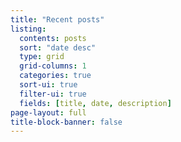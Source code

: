 ```yaml
---
title: "Recent posts"
listing:
  contents: posts
  sort: "date desc"
  type: grid
  grid-columns: 1
  categories: true
  sort-ui: true
  filter-ui: true
  fields: [title, date, description]
page-layout: full
title-block-banner: false
---
```

